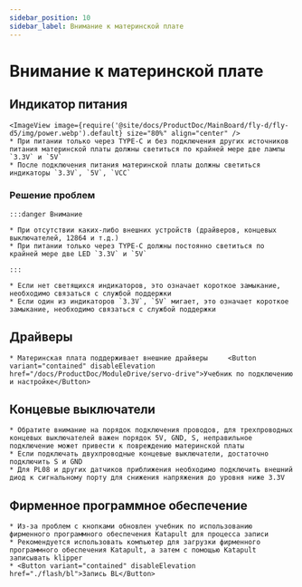 ```yaml
---
sidebar_position: 10
sidebar_label: Внимание к материнской плате
---
```








# Внимание к материнской плате

## Индикатор питания
    <ImageView image={require('@site/docs/ProductDoc/MainBoard/fly-d/fly-d5/img/power.webp').default} size="80%" align="center" />
    * При питании только через TYPE-C и без подключения других источников питания материнской платы должны светиться по крайней мере две лампы `3.3V` и `5V`
    * После подключения питания материнской платы должны светиться индикаторы `3.3V`, `5V`, `VCC`

### Решение проблем


    :::danger Внимание

    * При отсутствии каких-либо внешних устройств (драйверов, концевых выключателей, 12864 и т.д.)
    * При питании только через TYPE-C должны постоянно светиться по крайней мере две LED `3.3V` и `5V`

    :::

    * Если нет светящихся индикаторов, это означает короткое замыкание, необходимо связаться с службой поддержки
    * Если один из индикаторов `3.3V`, `5V` мигает, это означает короткое замыкание, необходимо связаться с службой поддержки

## Драйверы

    * Материнская плата поддерживает внешние драйверы     <Button variant="contained" disableElevation href="/docs/ProductDoc/ModuleDrive/servo-drive">Учебник по подключению и настройке</Button>

## Концевые выключатели

    * Обратите внимание на порядок подключения проводов, для трехпроводных концевых выключателей важен порядок 5V, GND, S, неправильное подключение может привести к повреждению материнской платы
    * Если подключать двухпроводные концевые выключатели, достаточно подключить S и GND
    * Для PL08 и других датчиков приближения необходимо подключить внешний диод к сигнальному порту для снижения напряжения до уровня ниже 3.3V

## Фирменное программное обеспечение

    * Из-за проблем с кнопками обновлен учебник по использованию фирменного программного обеспечения Katapult для процесса записи
    * Рекомендуется использовать компьютер для загрузки фирменного программного обеспечения Katapult, а затем с помощью Katapult записывать klipper
    * <Button variant="contained" disableElevation href="./flash/bl">Запись BL</Button>